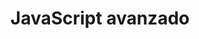---
id: '1cf98397-f7fa-80f3-9bc6-cb2aa0665d49'
title: 'JavaScript avanzado'
folder: 'JS'
folder_color: 'yellow'
profesor(s): 'Cárdenas Javier, Romel Ángel'
tags:

banner: '/blog/series/1cf98397-f7fa-80f3-9bc6-cb2aa0665d49/banner.webp'
thumb: '/blog/series/1cf98397-f7fa-80f3-9bc6-cb2aa0665d49/thumb.webp'
image_width: 50
image_height: 33
image_hash: 'U05hY_jZDitS00^+%gD*4mxZD*Ip~q00xu.8'
image_blur: 'radial-gradient(at 0 0,#282827,#00000000 50%),radial-gradient(at 33% 0,#2c2a24,#00000000 50%),radial-gradient(at 67% 0,#2e2e2a,#00000000 50%),radial-gradient(at 100% 0,#2b2d2c,#00000000 50%),radial-gradient(at 0 50%,#2d2c2b,#00000000 50%),radial-gradient(at 33% 50%,#31312f,#00000000 50%),radial-gradient(at 67% 50%,#2b2c2b,#00000000 50%),radial-gradient(at 100% 50%,#222120,#00000000 50%),radial-gradient(at 0 100%,#363635,#00000000 50%),radial-gradient(at 33% 100%,#31312f,#00000000 50%),radial-gradient(at 67% 100%,#3a3b3a,#00000000 50%),radial-gradient(at 100% 100%,#40403f,#00000000 50%)'
created_time: '2025-04-08T00:29:00.000Z'
last_edited_time: '2025-04-29T20:36:00.000Z'
---